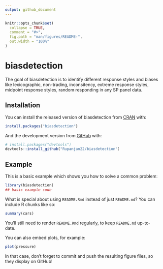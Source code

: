 ```yaml
---
output: github_document
---
```


<!-- README.md is generated from README.Rmd. Please edit that file -->

```r
knitr::opts_chunk$set(
  collapse = TRUE,
  comment = "#>",
  fig.path = "man/figures/README-",
  out.width = "100%"
)
```

# biasdetection

<!-- badges: start -->
<!-- badges: end -->

The goal of biasdetection is to identify different response styles and biases like lexicographic, non-trading, inconsitency, extreme response styles, midpoint response styles, random responding in any SP panel data.

## Installation

You can install the released version of biasdetection from [CRAN](https://CRAN.R-project.org) with:

``` r
install.packages("biasdetection")
```

And the development version from [GitHub](https://github.com/) with:

``` r
# install.packages("devtools")
devtools::install_github("Rupanjan22/biasdetection")
```
## Example

This is a basic example which shows you how to solve a common problem:

```r
library(biasdetection)
## basic example code
```

What is special about using `README.Rmd` instead of just `README.md`? You can include R chunks like so:

```r
summary(cars)
```

You'll still need to render `README.Rmd` regularly, to keep `README.md` up-to-date.

You can also embed plots, for example:

```r
plot(pressure)
```

In that case, don't forget to commit and push the resulting figure files, so they display on GitHub!

